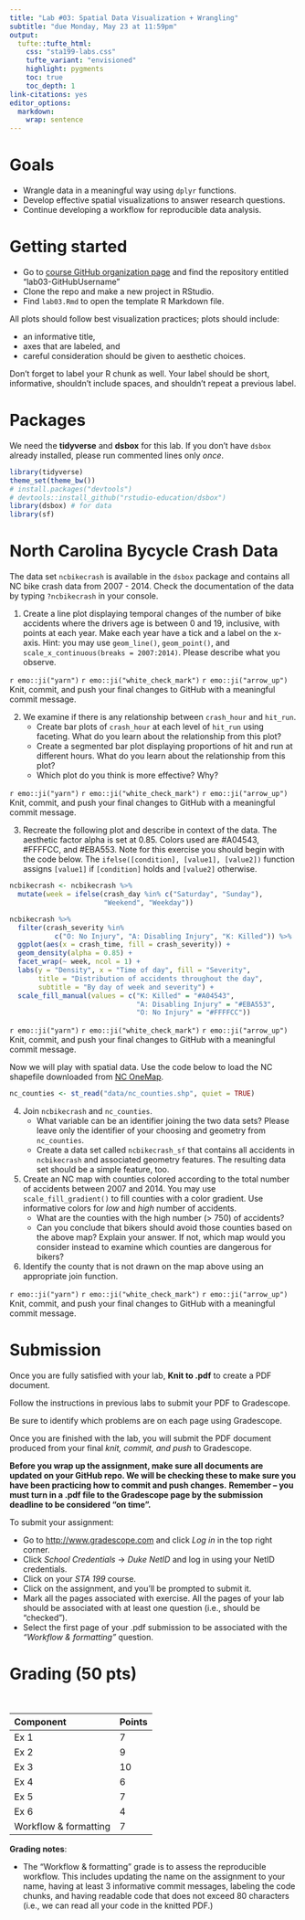 ```yaml
---
title: "Lab #03: Spatial Data Visualization + Wrangling"
subtitle: "due Monday, May 23 at 11:59pm"
output: 
  tufte::tufte_html:
    css: "sta199-labs.css"
    tufte_variant: "envisioned"
    highlight: pygments
    toc: true
    toc_depth: 1
link-citations: yes
editor_options: 
  markdown: 
    wrap: sentence
---
```


# Goals

- Wrangle data in a meaningful way using `dplyr` functions.
- Develop effective spatial visualizations to answer research questions.
- Continue developing a workflow for reproducible data analysis.

# Getting started

- Go to [course GitHub organization page](https://github.com/sta199-summer22) and find the repository entitled "lab03-GitHubUsername"
- Clone the repo and make a new project in RStudio. 
- Find `lab03.Rmd` to open the template R Markdown file. 

All plots should follow best visualization practices; plots should include:

- an informative title, 
- axes that are labeled, and 
- careful consideration should be given to aesthetic choices.

Don’t forget to label your R chunk as well. Your label should be short, informative, shouldn’t include spaces, and shouldn’t repeat a previous label.

# Packages 

We need the **tidyverse** and **dsbox** for this lab. If you don't have `dsbox` already installed, please run commented lines only *once*. 

```r
library(tidyverse)
theme_set(theme_bw())
# install.packages("devtools")
# devtools::install_github("rstudio-education/dsbox")
library(dsbox) # for data 
library(sf)
```

# North Carolina Bycycle Crash Data  

The data set `ncbikecrash` is available in the `dsbox` package and contains all NC bike crash data from 2007 - 2014. Check the documentation of the data by typing `?ncbikecrash` in your console. 

1. Create a line plot displaying temporal changes of the number of bike accidents where the drivers age is between 0 and 19, inclusive, with points at each year. Make each year have a tick and a label on the x-axis. Hint: you may use  `geom_line()`, `geom_point()`, and `scale_x_continuous(breaks = 2007:2014)`. Please describe what you observe. 

::: {.commit}
`r emo::ji("yarn")` `r emo::ji("white_check_mark")` `r emo::ji("arrow_up")` Knit, commit, and push your final changes to GitHub with a meaningful commit message.
:::

2. We examine if there is any relationship between `crash_hour` and `hit_run`. 
    - Create bar plots of `crash_hour` at each level of `hit_run` using faceting. What do you learn about the relationship from this plot?
    - Create a segmented bar plot displaying proportions of hit and run 
    at different hours. What do you learn about the relationship from this plot?
    - Which plot do you think is more effective? Why? 

::: {.commit}
`r emo::ji("yarn")` `r emo::ji("white_check_mark")` `r emo::ji("arrow_up")` Knit, commit, and push your final changes to GitHub with a meaningful commit message.
:::

3. Recreate the following plot and describe in context of the data. The aesthetic factor alpha is set at 0.85. Colors used are #A04543, #FFFFCC, and #EBA553. Note for this exercise you should begin with the code below. The `ifelse([condition], [value1], [value2])` function assigns `[value1]` if `[condition]` holds and `[value2]` otherwise. 

```r
ncbikecrash <- ncbikecrash %>% 
  mutate(week = ifelse(crash_day %in% c("Saturday", "Sunday"), 
                       "Weekend", "Weekday"))
```

```r
ncbikecrash %>% 
  filter(crash_severity %in% 
           c("O: No Injury", "A: Disabling Injury", "K: Killed")) %>% 
  ggplot(aes(x = crash_time, fill = crash_severity)) + 
  geom_density(alpha = 0.85) + 
  facet_wrap(~ week, ncol = 1) + 
  labs(y = "Density", x = "Time of day", fill = "Severity", 
       title = "Distribution of accidents throughout the day", 
       subtitle = "By day of week and severity") +
  scale_fill_manual(values = c("K: Killed" = "#A04543", 
                               "A: Disabling Injury" = "#EBA553", 
                               "O: No Injury" = "#FFFFCC"))
```

::: {.commit}
`r emo::ji("yarn")` `r emo::ji("white_check_mark")` `r emo::ji("arrow_up")` Knit, commit, and push your final changes to GitHub with a meaningful commit message.
:::

Now we will play with spatial data. Use the code below to load the NC shapefile downloaded from [NC OneMap](https://www.nconemap.gov/datasets/NCEM-GIS::north-carolina-state-and-county-boundary-polygons/about). 

```r
nc_counties <- st_read("data/nc_counties.shp", quiet = TRUE) 
```

4. Join `ncbikecrash` and `nc_counties`.
    - What variable can be an identifier joining the two data sets? 
    Please leave only the identifier of your choosing and geometry from `nc_counties`. 
    - Create a data set called `ncbikecrash_sf` that contains 
    all accidents in `ncbikecrash` and associated geometry features.
    The resulting data set should be a simple feature, too. 


5. Create an NC map with counties colored according to the total number of 
accidents between 2007 and 2014. You may use `scale_fill_gradient()` to fill 
counties with a color gradient. Use informative colors for *low* and *high* number of accidents. 
    - What are the counties with the high number ($>$ 750) of accidents? 
    - Can you conclude that bikers should avoid those counties based on the above map? Explain your answer. If not, which map would you consider instead to examine which counties are dangerous for bikers?


6. Identify the county that is not drawn on the map above using an appropriate join function. 


::: {.commit}
`r emo::ji("yarn")` `r emo::ji("white_check_mark")` `r emo::ji("arrow_up")` Knit, commit, and push your final changes to GitHub with a meaningful commit message.
:::

# Submission

Once you are fully satisfied with your lab, **Knit to .pdf** to create a PDF 
document.

Follow the instructions in previous labs to submit your PDF to Gradescope.

Be sure to identify which problems are on each page using Gradescope.

Once you are finished with the lab, you will submit the PDF document produced from your final *knit, commit, and push* to Gradescope.

**Before you wrap up the assignment, make sure all documents are updated on your GitHub repo. We will be checking these to make sure you have been practicing how to commit and push changes.** **Remember -- you must turn in a .pdf file to the Gradescope page by the submission deadline to be considered "on time".**

To submit your assignment:

-   Go to <http://www.gradescope.com> and click *Log in* in the top right corner.
-   Click *School Credentials* $\rightarrow$ *Duke NetID* and log in using your NetID credentials.
-   Click on your *STA 199* course.
-   Click on the assignment, and you'll be prompted to submit it.
-   Mark all the pages associated with exercise. All the pages of your lab should be associated with at least one question (i.e., should be "checked").
-   Select the first page of your .pdf submission to be associated with the *"Workflow & formatting"* question.

# Grading (50 pts)

<br>

| Component | Points |
|:----------|:-------|
| Ex 1      | 7      |
| Ex 2      | 9      |
| Ex 3      | 10     |
| Ex 4      | 6      |
| Ex 5      | 7      |
| Ex 6      | 4      |
| Workflow & formatting   | 7      |

**Grading notes**:

-   The "Workflow & formatting" grade is to assess the reproducible workflow. This includes updating the name on the assignment to your name, having at least 3 informative commit messages, labeling the code chunks, and having readable code that does not exceed 80 characters (i.e., we can read all your code in the knitted PDF.)